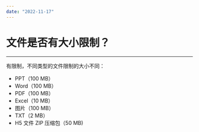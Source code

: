 ```yaml
---
date: "2022-11-17"
---
```

# 文件是否有大小限制？

- - -

有限制，不同类型的文件限制的大小不同：

- PPT（100 MB）
- Word（100 MB）
- PDF（100 MB）
- Excel（10 MB）
- 图片（100 MB）
- TXT（2 MB）
- H5 文件 ZIP 压缩包（50 MB)